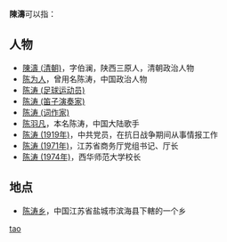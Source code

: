 '''陳濤'''可以指：
== 人物 ==
* [[陳濤_(清朝)|陳濤 (清朝)]]，字伯澜，陕西三原人，清朝政治人物
* [[陈为人|陈为人]]，曾用名陈涛，中国政治人物
* [[陈涛_(足球运动员)|陈涛 (足球运动员)]]
* [[陈涛_(笛子演奏家)|陈涛 (笛子演奏家)]]
* [[陈涛_(词作家)|陈涛 (词作家)]]
* [[陈羽凡|陈羽凡]]，本名陈涛，中国大陆歌手
* [[陈涛_(1919年)|陈涛 (1919年)]]，中共党员，在抗日战争期间从事情报工作
* [[陈涛_(1971年)|陈涛 (1971年)]]，江苏省商务厅党组书记、厅长
* [[陈涛_(1974年)|陈涛 (1974年)]]，西华师范大学校长

== 地点 ==
* [[陈涛乡|陈涛乡]]，中国江苏省盐城市滨海县下轄的一个乡

{{disambig}}
[[Category:二字陈姓人名消歧义|tao]]